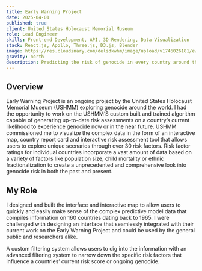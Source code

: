```yaml
---
title: Early Warning Project
date: 2025-04-01
published: true
client: United States Holocaust Memorial Museum
role: Lead Engineer
skills: Front-end Development, API, 3D Rendering, Data Visualization
stack: React.js, Apollo, Three.js, D3.js, Blender
image: https://res.cloudinary.com/delsdkwhm/image/upload/v1746026181/ewp-thumb-16-9-1440x960_qjwiql.jpg
gravity: north
description: Predicting the risk of genocide in every country around the world
---
```


## Overview
Early Warning Project is an ongoing project by the United States Holocaust Memorial Museum (USHMM) exploring genocide around the world. I had the opportunity to work on the USHMM’S custom built and trained algorithm capable of generating up-to-date risk assessments on a country’s current likelihood to experience genocide now or in the near future. USHMM commissioned me to visualize the complex data in the form of an interactive map, country report card and interactive risk assessment tool that allows users to explore unique scenarios through over 30 risk factors. Risk factor ratings for individual countries incorporate a vast amount of data based on a variety of factors like population size, child mortality or ethnic fractionalization to create a unprecedented and comprehensive look into genocide risk in both the past and present.

## My Role
I designed and built the interface and interactive map to allow users to quickly and easily make sense of the complex predictive model data that compiles information on 160 countries dating back to 1965. I were challenged with designing an interface that seamlessly integrated with their current work on the Early Warning Project and could be used by the general public and researchers alike.

A custom filtering system allows users to dig into the information with an advanced filtering system to narrow down the specific risk factors that influence a countries’ current risk score or ongoing genocide.

